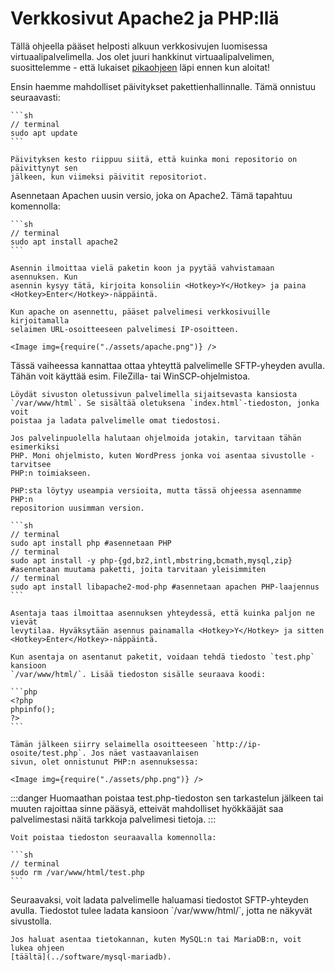 # Verkkosivut Apache2 ja PHP:llä

Tällä ohjeella pääset helposti alkuun verkkosivujen luomisessa
virtuaalipalvelimella. Jos olet juuri hankkinut virtuaalipalvelimen,
suosittelemme - että lukaiset [pikaohjeen](../quick-start) läpi ennen kun aloitat!


<Stepper title="Sudo-käyttäjän lisääminen">
  <Step>
    Ensin haemme mahdolliset päivitykset pakettienhallinnalle. Tämä onnistuu
    seuraavasti:

    ```sh
    // terminal
    sudo apt update
    ```

    Päivityksen kesto riippuu siitä, että kuinka moni repositorio on päivittynyt sen
    jälkeen, kun viimeksi päivitit repositoriot.
  </Step>
  <Step>
    Asennetaan Apachen uusin versio, joka on Apache2. Tämä tapahtuu komennolla:

    ```sh
    // terminal
    sudo apt install apache2
    ```

    Asennin ilmoittaa vielä paketin koon ja pyytää vahvistamaan asennuksen. Kun
    asennin kysyy tätä, kirjoita konsoliin <Hotkey>Y</Hotkey> ja paina <Hotkey>Enter</Hotkey>-näppäintä.

    Kun apache on asennettu, pääset palvelimesi verkkosivuille kirjoitamalla
    selaimen URL-osoitteeseen palvelimesi IP-osoitteen.

    <Image img={require("./assets/apache.png")} />

  </Step>
  <Step>
    Tässä vaiheessa kannattaa ottaa yhteyttä palvelimelle SFTP-yheyden avulla. Tähän
    voit käyttää esim. FileZilla- tai WinSCP-ohjelmistoa.

    Löydät sivuston oletussivun palvelimella sijaitsevasta kansiosta
    `/var/www/html`. Se sisältää oletuksena `index.html`-tiedoston, jonka voit
    poistaa ja ladata palvelimelle omat tiedostosi.
  </Step>
  <Step>

    Jos palvelinpuolella halutaan ohjelmoida jotakin, tarvitaan tähän esimerkiksi
    PHP. Moni ohjelmisto, kuten WordPress jonka voi asentaa sivustolle - tarvitsee
    PHP:n toimiakseen.

    PHP:sta löytyy useampia versioita, mutta tässä ohjeessa asennamme PHP:n
    repositorion uusimman version.

    ```sh
    // terminal
    sudo apt install php #asennetaan PHP
    // terminal
    sudo apt install -y php-{gd,bz2,intl,mbstring,bcmath,mysql,zip} #asennetaan muutama paketti, joita tarvitaan yleisimmiten
    // terminal
    sudo apt install libapache2-mod-php #asennetaan apachen PHP-laajennus
    ```

    Asentaja taas ilmoittaa asennuksen yhteydessä, että kuinka paljon ne vievät
    levytilaa. Hyväksytään asennus painamalla <Hotkey>Y</Hotkey> ja sitten <Hotkey>Enter</Hotkey>-näppäintä.
  </Step>
  <Step>

    Kun asentaja on asentanut paketit, voidaan tehdä tiedosto `test.php` kansioon
    `/var/www/html/`. Lisää tiedoston sisälle seuraava koodi:

    ```php
    <?php
    phpinfo();
    ?>
    ```
  </Step>
  <Step>

    Tämän jälkeen siirry selaimella osoitteeseen `http://ip-osoite/test.php`. Jos näet vastaavanlaisen
    sivun, olet onnistunut PHP:n asennuksessa:

    <Image img={require("./assets/php.png")} />

:::danger
Huomaathan poistaa test.php-tiedoston sen tarkastelun jälkeen tai
muuten rajoittaa sinne pääsyä, etteivät mahdolliset hyökkääjät saa
palvelimestasi näitä tarkkoja palvelimesi tietoja.
:::

    Voit poistaa tiedoston seuraavalla komennolla:

    ```sh
    // terminal
    sudo rm /var/www/html/test.php
    ```
  </Step>
  <Step>
    Seuraavaksi, voit ladata palvelimelle haluamasi tiedostot SFTP-yhteyden avulla.
    Tiedostot tulee ladata kansioon `/var/www/html/`, jotta ne näkyvät sivustolla.

    Jos haluat asentaa tietokannan, kuten MySQL:n tai MariaDB:n, voit lukea ohjeen
    [täältä](../software/mysql-mariadb).
  </Step>
</Stepper>


